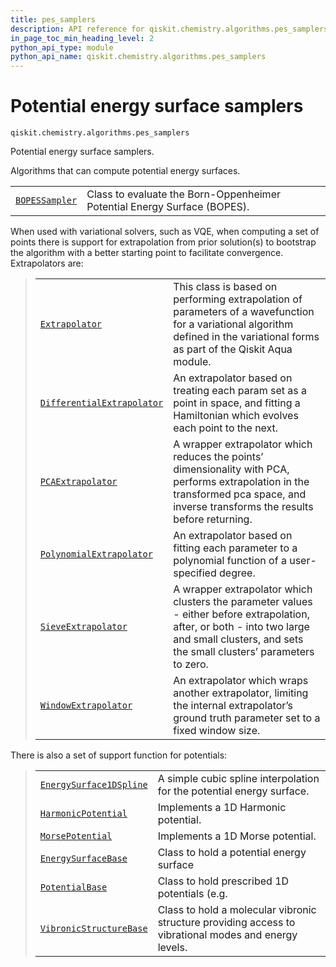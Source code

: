 ```yaml
---
title: pes_samplers
description: API reference for qiskit.chemistry.algorithms.pes_samplers
in_page_toc_min_heading_level: 2
python_api_type: module
python_api_name: qiskit.chemistry.algorithms.pes_samplers
---
```


<span id="module-qiskit.chemistry.algorithms.pes_samplers" />

<span id="qiskit-chemistry-algorithms-pes-samplers" />

# Potential energy surface samplers

`qiskit.chemistry.algorithms.pes_samplers`

Potential energy surface samplers.

Algorithms that can compute potential energy surfaces.

|                                                                                                                                 |                                                                          |
| ------------------------------------------------------------------------------------------------------------------------------- | ------------------------------------------------------------------------ |
| [`BOPESSampler`](qiskit.chemistry.algorithms.pes_samplers.BOPESSampler "qiskit.chemistry.algorithms.pes_samplers.BOPESSampler") | Class to evaluate the Born-Oppenheimer Potential Energy Surface (BOPES). |

When used with variational solvers, such as VQE, when computing a set of points there is support for extrapolation from prior solution(s) to bootstrap the algorithm with a better starting point to facilitate convergence. Extrapolators are:

> |                                                                                                                                                                     |                                                                                                                                                                                                |
> | ------------------------------------------------------------------------------------------------------------------------------------------------------------------- | ---------------------------------------------------------------------------------------------------------------------------------------------------------------------------------------------- |
> | [`Extrapolator`](qiskit.chemistry.algorithms.pes_samplers.Extrapolator "qiskit.chemistry.algorithms.pes_samplers.Extrapolator")                                     | This class is based on performing extrapolation of parameters of a wavefunction for a variational algorithm defined in the variational forms as part of the Qiskit Aqua module.                |
> | [`DifferentialExtrapolator`](qiskit.chemistry.algorithms.pes_samplers.DifferentialExtrapolator "qiskit.chemistry.algorithms.pes_samplers.DifferentialExtrapolator") | An extrapolator based on treating each param set as a point in space, and fitting a Hamiltonian which evolves each point to the next.                                                          |
> | [`PCAExtrapolator`](qiskit.chemistry.algorithms.pes_samplers.PCAExtrapolator "qiskit.chemistry.algorithms.pes_samplers.PCAExtrapolator")                            | A wrapper extrapolator which reduces the points’ dimensionality with PCA, performs extrapolation in the transformed pca space, and inverse transforms the results before returning.            |
> | [`PolynomialExtrapolator`](qiskit.chemistry.algorithms.pes_samplers.PolynomialExtrapolator "qiskit.chemistry.algorithms.pes_samplers.PolynomialExtrapolator")       | An extrapolator based on fitting each parameter to a polynomial function of a user-specified degree.                                                                                           |
> | [`SieveExtrapolator`](qiskit.chemistry.algorithms.pes_samplers.SieveExtrapolator "qiskit.chemistry.algorithms.pes_samplers.SieveExtrapolator")                      | A wrapper extrapolator which clusters the parameter values - either before extrapolation, after, or both - into two large and small clusters, and sets the small clusters’ parameters to zero. |
> | [`WindowExtrapolator`](qiskit.chemistry.algorithms.pes_samplers.WindowExtrapolator "qiskit.chemistry.algorithms.pes_samplers.WindowExtrapolator")                   | An extrapolator which wraps another extrapolator, limiting the internal extrapolator’s ground truth parameter set to a fixed window size.                                                      |

There is also a set of support function for potentials:

> |                                                                                                                                                            |                                                                                                       |
> | ---------------------------------------------------------------------------------------------------------------------------------------------------------- | ----------------------------------------------------------------------------------------------------- |
> | [`EnergySurface1DSpline`](qiskit.chemistry.algorithms.pes_samplers.EnergySurface1DSpline "qiskit.chemistry.algorithms.pes_samplers.EnergySurface1DSpline") | A simple cubic spline interpolation for the potential energy surface.                                 |
> | [`HarmonicPotential`](qiskit.chemistry.algorithms.pes_samplers.HarmonicPotential "qiskit.chemistry.algorithms.pes_samplers.HarmonicPotential")             | Implements a 1D Harmonic potential.                                                                   |
> | [`MorsePotential`](qiskit.chemistry.algorithms.pes_samplers.MorsePotential "qiskit.chemistry.algorithms.pes_samplers.MorsePotential")                      | Implements a 1D Morse potential.                                                                      |
> | [`EnergySurfaceBase`](qiskit.chemistry.algorithms.pes_samplers.EnergySurfaceBase "qiskit.chemistry.algorithms.pes_samplers.EnergySurfaceBase")             | Class to hold a potential energy surface                                                              |
> | [`PotentialBase`](qiskit.chemistry.algorithms.pes_samplers.PotentialBase "qiskit.chemistry.algorithms.pes_samplers.PotentialBase")                         | Class to hold prescribed 1D potentials (e.g.                                                          |
> | [`VibronicStructureBase`](qiskit.chemistry.algorithms.pes_samplers.VibronicStructureBase "qiskit.chemistry.algorithms.pes_samplers.VibronicStructureBase") | Class to hold a molecular vibronic structure providing access to vibrational modes and energy levels. |

